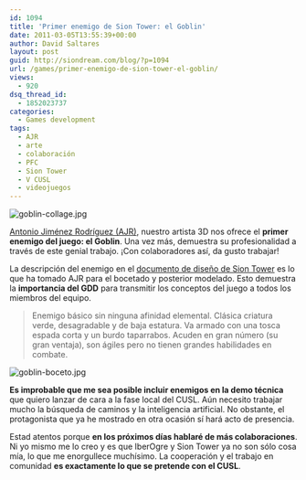 ```yaml
---
id: 1094
title: 'Primer enemigo de Sion Tower: el Goblin'
date: 2011-03-05T13:55:39+00:00
author: David Saltares
layout: post
guid: http://siondream.com/blog/?p=1094
url: /games/primer-enemigo-de-sion-tower-el-goblin/
views:
  - 920
dsq_thread_id:
  - 1852023737
categories:
  - Games development
tags:
  - AJR
  - arte
  - colaboración
  - PFC
  - Sion Tower
  - V CUSL
  - videojuegos
---
```


![goblin-collage.jpg](/img/sion-tower/collage-goblin.webp)

[Antonio Jiménez Rodríguez (AJR)](http://ajr-portafolio.blogspot.com/), nuestro artista 3D nos ofrece el **primer enemigo del juego: el Goblin**. Una vez más, demuestra su profesionalidad a través de este genial trabajo. ¡Con colaboradores así, da gusto trabajar!

La descripción del enemigo en el [documento de diseño de Sion Tower](/proyectos/pfc/sion-tower/primera-version-del-gdd-de-sion-tower/ 'Primera versión del GDD de Sion Tower') es lo que ha tomado AJR para el bocetado y posterior modelado. Esto demuestra la **importancia del GDD** para transmitir los conceptos del juego a todos los miembros del equipo.

> Enemigo básico sin ninguna afinidad elemental. Clásica criatura verde, desagradable y de baja estatura. Va armado con una tosca espada corta y un burdo taparrabos. Acuden en gran número (su gran ventaja), son ágiles pero no tienen grandes habilidades en combate.

![goblin-boceto.jpg](/img/sion-tower/boceto-goblin.webp)

**Es improbable que me sea posible incluir enemigos en la demo técnica** que quiero lanzar de cara a la fase local del CUSL. Aún necesito trabajar mucho la búsqueda de caminos y la inteligencia artificial. No obstante, el protagonista que ya he mostrado en otra ocasión sí hará acto de presencia.

Estad atentos porque **en los próximos días hablaré de más colaboraciones**. Ni yo mismo me lo creo y es que IberOgre y Sion Tower ya no son sólo cosa mía, lo que me enorgullece muchísimo. La cooperación y el trabajo en comunidad **es exactamente lo que se pretende con el CUSL**.
